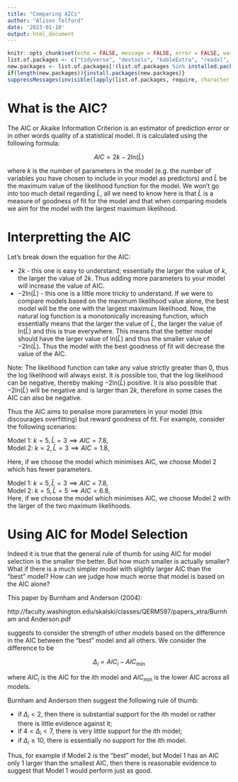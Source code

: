 ```yaml
---
title: "Comparing AICs"
author: "Alison Telford"
date: '2023-01-10'
output: html_document
---
```


```r
knitr::opts_chunk$set(echo = FALSE, message = FALSE, error = FALSE, warning = FALSE)
list.of.packages <- c("tidyverse", "devtools", "kableExtra", "readxl", "MatchIt", "MASS")
new.packages <- list.of.packages[!(list.of.packages %in% installed.packages()[,"Package"])]
if(length(new.packages)){install.packages(new.packages)}
suppressMessages(invisible(lapply(list.of.packages, require, character.only = TRUE)))
```

# What is the AIC?

The AIC or Akaike Information Criterion is an estimator of prediction error or 
in other words quality of a statistical model. It is calculated using the 
following formula:

$$
AIC = 2k - 2\textrm{ln}(\hat{L})
$$

where $k$ is the number of parameters in the model (e.g. the number of 
variables you have chosen to include in your model as predictors) and $\hat{L}$
be the maximum value of the likelihood function for the model. We won’t go into 
too much detail regarding $\hat{L}$, all we need to know here is that $\hat{L}$ 
is a measure of goodness of fit for the model and that when comparing models we 
aim for the model with the largest maximum likelihood.

# Interpretting the AIC

Let’s break down the equation for the AIC:

- $2k$ - this one is easy to understand; essentially the larger the value of 
$k$, the larger the value of $2k$. Thus adding more parameters to your model 
will increase the value of AIC.
- $-2\textrm{ln}(\hat{L})$ - this one is a little more tricky to understand. 
If we were to compare models based on the maximum likelihood value alone, 
the best model will be the one with the largest maximum likelihood. Now, 
the natural log function is a monotonically increasing function, which 
essentially means that the larger the value of $\hat{L}$, the larger the value 
of $\textrm{ln}(\hat{L})$ and this is true everywhere. This means that the 
better model should have the larger value of $\textrm{ln}(\hat{L})$ and thus 
the smaller value of $-2\textrm{ln}(\hat{L})$. Thus the model with the best 
goodness of fit will decrease the value of the AIC.

Note: The likelihood function can take any value strictly greater than 0, thus the 
log likelihood will always exist. It is possible too, that the log likelihood 
can be negative, thereby making $-2\textrm{ln}(\hat{L})$ positive. It is also 
possible that $-2\textrm{ln}(\hat{L})$ will be negative and is 
larger than $2k$, therefore in some cases the AIC can also be negative.

Thus the AIC aims to penalise more parameters in your model (this discourages 
overfitting) but reward goodness of fit. For example, consider the following 
scenarios:

Model 1: $k = 5, \hat{L} = 3 \implies AIC = 7.8$,  
Model 2: $k = 2, \hat{L} = 3 \implies AIC = 1.8$,  

Here, if we choose the model which minimises AIC, we choose Model 2 which has 
fewer parameters.

Model 1: $k = 5, \hat{L} = 3 \implies AIC = 7.8$,  
Model 2: $k = 5, \hat{L} = 5 \implies AIC = 6.8$,  
Here, if we choose the model which minimises AIC, we choose Model 2 with the 
larger of the two maximum likelihoods.

# Using AIC for Model Selection

Indeed it is true that the general rule of thumb for using AIC for model 
selection is the smaller the better. But how much smaller is actually smaller? 
What if there is a much simpler model with slightly larger AIC than the “best” 
model? How can we judge how much worse that model is based on the AIC alone?

This paper by Burnham and Anderson (2004):

http://faculty.washington.edu/skalski/classes/QERM597/papers_xtra/Burnham and Anderson.pdf

suggests to consider the strength of other models based on the difference in the 
AIC between the “best” model and all others. We consider the difference to be

$$
\Delta_i = AIC_i - AIC_\textrm{min}
$$

where $AIC_i$ is the AIC for the $i$th model and $AIC_\textrm{min}$ is the 
lower AIC across all models.

Burnham and Anderson then suggest the following rule of thumb:

- if $\Delta_i < 2$, then there is substantial support for the $i$th model or
rather there is little evidence against it;
- if $4 < \Delta_i < 7$, there is very little support for the $i$th model;
- if $\Delta_i \geq 10$, there is essentially no support for the $i$th model.

Thus, for example if Model 2 is the “best” model, but Model 1 has an AIC only 1 
larger than the smallest AIC, then there is reasonable evidence to suggest 
that Model 1 would perform just as good.